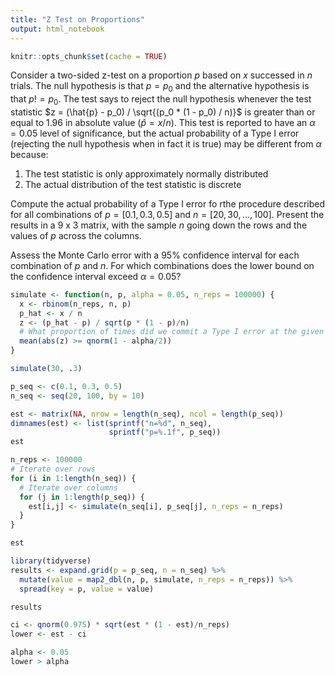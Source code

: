 ```yaml
---
title: "Z Test on Proportions"
output: html_notebook
---
```


```r
knitr::opts_chunk$set(cache = TRUE)
```

Consider a two-sided z-test on a proportion $p$ based on $x$ successed in $n$
trials. The null hypothesis is that $p = p_0$ and the alternative hypothesis
is that $p != p_0$. The test says to reject the null hypothesis whenever the test
statistic $z = (\hat{p} - p_0) / \sqrt{(p_0 * (1 - p_0) / n)}$ is greater than
or equal to 1.96 in absolute value ($\hat{p} = x/n$). This test is reported to
have an $\alpha = 0.05$ level of significance, but the actual probability of a 
Type I error (rejecting the null hypothesis when in fact it is true) may be 
different from $\alpha$ because:

1. The test statistic is only approximately normally distributed
2. The actual distribution of the test statistic is discrete

Compute the actual probability of a Type I error fo rthe procedure described for
all combinations of $p = [0.1, 0.3, 0.5]$ and $n = [20, 30, ..., 100]$. Present
the results in a 9 x 3 matrix, with the sample $n$ going down the rows and the 
values of $p$ across the columns.

Assess the Monte Carlo error with a 95% confidence interval for each combination
of $p$ and $n$. For which combinations does the lower bound on the confidence
interval exceed $\alpha = 0.05$?


```r
simulate <- function(n, p, alpha = 0.05, n_reps = 100000) {
  x <- rbinom(n_reps, n, p)
  p_hat <- x / n
  z <- (p_hat - p) / sqrt(p * (1 - p)/n)
  # What proportion of times did we commit a Type I error at the given alpha level
  mean(abs(z) >= qnorm(1 - alpha/2))
}
```

```r
simulate(30, .3)
```

```r
p_seq <- c(0.1, 0.3, 0.5)
n_seq <- seq(20, 100, by = 10)

est <- matrix(NA, nrow = length(n_seq), ncol = length(p_seq))
dimnames(est) <- list(sprintf("n=%d", n_seq),
                      sprintf("p=%.1f", p_seq))
est
```

```r
n_reps <- 100000
# Iterate over rows
for (i in 1:length(n_seq)) {
  # Iterate over columns
  for (j in 1:length(p_seq)) {
    est[i,j] <- simulate(n_seq[i], p_seq[j], n_reps = n_reps)
  }
}

est
```


```r
library(tidyverse)
results <- expand.grid(p = p_seq, n = n_seq) %>% 
  mutate(value = map2_dbl(n, p, simulate, n_reps = n_reps)) %>% 
  spread(key = p, value = value)

results
```

```r
ci <- qnorm(0.975) * sqrt(est * (1 - est)/n_reps)
lower <- est - ci

alpha <- 0.05
lower > alpha
```


